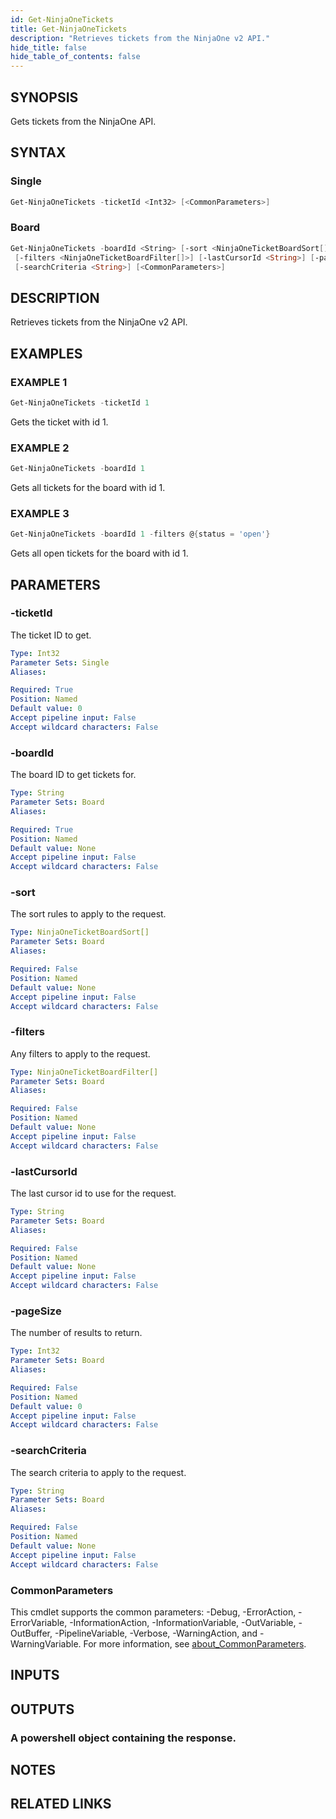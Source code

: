 ```yaml
---
id: Get-NinjaOneTickets
title: Get-NinjaOneTickets
description: "Retrieves tickets from the NinjaOne v2 API."
hide_title: false
hide_table_of_contents: false
---
```


## SYNOPSIS

Gets tickets from the NinjaOne API.

## SYNTAX

### Single

```powershell
Get-NinjaOneTickets -ticketId <Int32> [<CommonParameters>]
```

### Board

```powershell
Get-NinjaOneTickets -boardId <String> [-sort <NinjaOneTicketBoardSort[]>]
 [-filters <NinjaOneTicketBoardFilter[]>] [-lastCursorId <String>] [-pageSize <Int32>]
 [-searchCriteria <String>] [<CommonParameters>]
```

## DESCRIPTION

Retrieves tickets from the NinjaOne v2 API.

## EXAMPLES

### EXAMPLE 1

```powershell
Get-NinjaOneTickets -ticketId 1
```

Gets the ticket with id 1.

### EXAMPLE 2

```powershell
Get-NinjaOneTickets -boardId 1
```

Gets all tickets for the board with id 1.

### EXAMPLE 3

```powershell
Get-NinjaOneTickets -boardId 1 -filters @{status = 'open'}
```

Gets all open tickets for the board with id 1.

## PARAMETERS

### -ticketId

The ticket ID to get.

```yaml
Type: Int32
Parameter Sets: Single
Aliases:

Required: True
Position: Named
Default value: 0
Accept pipeline input: False
Accept wildcard characters: False
```

### -boardId

The board ID to get tickets for.

```yaml
Type: String
Parameter Sets: Board
Aliases:

Required: True
Position: Named
Default value: None
Accept pipeline input: False
Accept wildcard characters: False
```

### -sort

The sort rules to apply to the request.

```yaml
Type: NinjaOneTicketBoardSort[]
Parameter Sets: Board
Aliases:

Required: False
Position: Named
Default value: None
Accept pipeline input: False
Accept wildcard characters: False
```

### -filters

Any filters to apply to the request.

```yaml
Type: NinjaOneTicketBoardFilter[]
Parameter Sets: Board
Aliases:

Required: False
Position: Named
Default value: None
Accept pipeline input: False
Accept wildcard characters: False
```

### -lastCursorId

The last cursor id to use for the request.

```yaml
Type: String
Parameter Sets: Board
Aliases:

Required: False
Position: Named
Default value: None
Accept pipeline input: False
Accept wildcard characters: False
```

### -pageSize

The number of results to return.

```yaml
Type: Int32
Parameter Sets: Board
Aliases:

Required: False
Position: Named
Default value: 0
Accept pipeline input: False
Accept wildcard characters: False
```

### -searchCriteria

The search criteria to apply to the request.

```yaml
Type: String
Parameter Sets: Board
Aliases:

Required: False
Position: Named
Default value: None
Accept pipeline input: False
Accept wildcard characters: False
```

### CommonParameters

This cmdlet supports the common parameters: -Debug, -ErrorAction, -ErrorVariable, -InformationAction, -InformationVariable, -OutVariable, -OutBuffer, -PipelineVariable, -Verbose, -WarningAction, and -WarningVariable. For more information, see [about_CommonParameters](http://go.microsoft.com/fwlink/?LinkID=113216).

## INPUTS

## OUTPUTS

### A powershell object containing the response.

## NOTES

## RELATED LINKS
